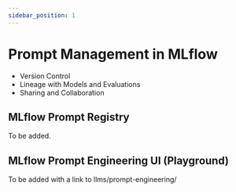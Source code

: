 ```yaml
---
sidebar_position: 1
---
```




# Prompt Management in MLflow

* Version Control
* Lineage with Models and Evaluations
* Sharing and Collaboration


## MLflow Prompt Registry

To be added.

## MLflow Prompt Engineering UI (Playground)

To be added with a link to llms/prompt-engineering/